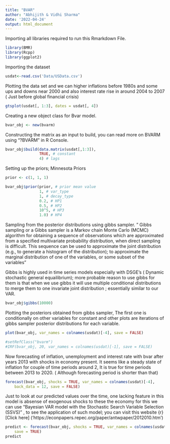 ---
title: "BVAR"
author: "Abhijith & Vidhi Sharma"
date: '2022-04-24'
output: html_document
---
Importing all libraries required to run this Rmarkdown File. 

```{r setup, include=FALSE}
library(BMR)
library(Rcpp)
library(ggplot2)

```

Importing the dataset

```{r}
usdat<-read.csv('Data/USData.csv')
```

Plotting the data set and we can higher inflations before 1980s and some ups and downs near 2000 and also interest rate rise in around 2004 to 2007 ( Just before global financial crisis)

```{r}
gtsplot(usdat[, 1:3], dates = usdat[, 4])

```
Creating a new object class for Bvar model.
```{r}
bvar_obj <- new(bvarm)
```

Constructing the matrix as an input to build, you can read more on BVARM using "?BVARM" in R Console.
```{r}
bvar_obj$build(data.matrix(usdat[,1:3]),
               TRUE, # constant
               4) # lags
```


Setting up the priors; Minnesota Priors 

```{r}
prior <- c(1, 1, 1)
```


```{r}
bvar_obj$prior(prior, # prior mean value
               1, # var_type
               1, # decay_type
               0.2, # HP1
               0.5, # HP2
               10^5, # HP3
               1.0) # HP4
```

Sampling from the posterior distributions using gibbs sampler. 
"
Gibbs sampling or a Gibbs sampler is a Markov chain Monte Carlo (MCMC) algorithm for obtaining a sequence of observations which are approximated from a specified multivariate probability distribution, when direct sampling is difficult. This sequence can be used to approximate the joint distribution (e.g., to generate a histogram of the distribution); to approximate the marginal distribution of one of the variables, or some subset of the variables" 

Gibbs is highly used in time series models especially with DSGE's ( Dynamic stochastic general equailibrium); more probable reason to use gibbs for them is that when we use gibbs it will use multiple conditional distributions to merge them to one invariate joint distribution ; essentially similar to our VAR.

```{r}
bvar_obj$gibbs(10000)
```

Plotting the posteriors obtained from gibbs sampler, The first one is conditionally on other variables for constant and  other plots are iterations of gibbs sampler posterior distributions for each variable.

```{r}
plot(bvar_obj, var_names = colnames(usdat)[-4], save = FALSE)
```


```{r}
#setRefClass("bvarm")
#IRF(bvar_obj, 20, var_names = colnames(usdat)[-1], save = FALSE)
```



Now forecasting of inflation, unemployment and interest rate with bvar after years 2013 with shocks in economy present. It seems like a steady state of inflation for couple of time periods around 2, It is true for time periods between 2013 to 2020. ( Although forecasting period is shorter than that)
```{r}
forecast(bvar_obj, shocks = TRUE, var_names = colnames(usdat)[-4], 
    back_data = 12, save = FALSE)
```
Just to look at our predicted values over the time, one lacking feature in this model is absense of exogenous shocks to these the economy for this we can use "Bayesian VAR model with the Stochastic Search Variable Selection (SSVS)" , to see the application of such model; you can visit this website {r} [Click here] ('https://econpapers.repec.org/paper/antwpaper/2012010.htm')
```{r}
predict <- forecast(bvar_obj, shocks = TRUE, var_names = colnames(usdat)[-4], 
    save = TRUE)
predict
```







